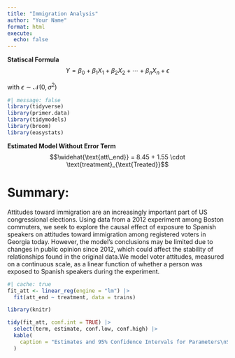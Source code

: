 ```yaml
---
title: "Immigration Analysis"
author: "Your Name"
format: html
execute: 
  echo: false
---
```


**Statiscal Formula**
$$
Y = \beta_0 + \beta_1 X_1 + \beta_2 X_2 + \cdots + \beta_n X_n + \epsilon
$$

with $\epsilon \sim \mathcal{N}(0, \sigma^2)$

```r
#| message: false
library(tidyverse)
library(primer.data)
library(tidymodels)
library(broom)
library(easystats)
```



**Estimated Model Without Error Term**
$$\widehat{\text{att\_end}} = 8.45 + 1.55 \cdot \text{treatment}_{\text{Treated}}$$



# Summary:
Attitudes toward immigration are an increasingly important part of US congressional elections. Using data from a 2012 experiment among Boston commuters, we seek to explore the causal effect of exposure to Spanish speakers on attitudes toward immigration among registered voters in Georgia today. However, the model’s conclusions may be limited due to changes in public opinion since 2012, which could affect the stability of relationships found in the original data.We model voter attitudes, measured on a continuous scale, as a linear function of whether a person was exposed to Spanish speakers during the experiment.


```r
#| cache: true
fit_att <- linear_reg(engine = "lm") |> 
  fit(att_end ~ treatment, data = trains)

```

```r
library(knitr)

tidy(fit_att, conf.int = TRUE) |>
  select(term, estimate, conf.low, conf.high) |>
  kable(
    caption = "Estimates and 95% Confidence Intervals for Parameters\nSource: Enos (2014)"
  )

```

